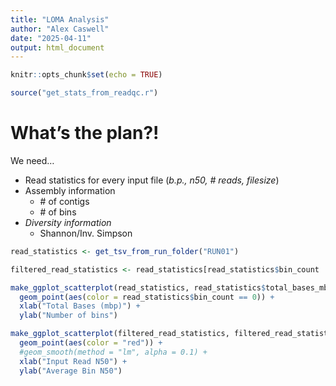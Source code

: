 ```yaml
---
title: "LOMA Analysis"
author: "Alex Caswell"
date: "2025-04-11"
output: html_document
---
```


```r
knitr::opts_chunk$set(echo = TRUE)
```

```r

source("get_stats_from_readqc.r")

```

# What's the plan?!

We need...

-   Read statistics for every input file (*b.p., n50, \# reads, filesize*)
-   Assembly information
    -   \# of contigs
    -   \# of bins
-   *Diversity information*
    -   Shannon/Inv. Simpson

```r

read_statistics <- get_tsv_from_run_folder("RUN01")


```

```r


filtered_read_statistics <- read_statistics[read_statistics$bin_count != 0,]

make_ggplot_scatterplot(read_statistics, read_statistics$total_bases_mbp, read_statistics$bin_count) + 
  geom_point(aes(color = read_statistics$bin_count == 0)) + 
  xlab("Total Bases (mbp)") + 
  ylab("Number of bins")

make_ggplot_scatterplot(filtered_read_statistics, filtered_read_statistics$read_n50, filtered_read_statistics$average_bin_n50) + 
  geom_point(aes(color = "red")) + 
  #geom_smooth(method = "lm", alpha = 0.1) +
  xlab("Input Read N50") + 
  ylab("Average Bin N50")



```

